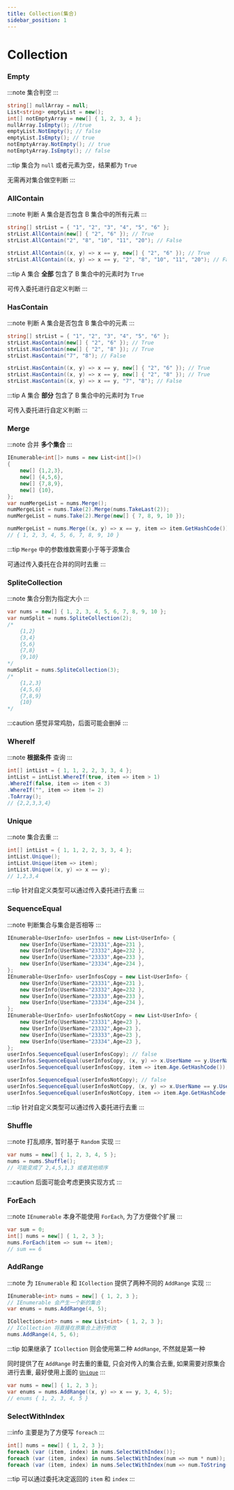 ```yaml
---
title: Collection(集合)
sidebar_position: 1
---
```


# Collection

### Empty

:::note
集合判空
:::

```csharp
string[] nullArray = null;
List<string> emptyList = new();
int[] notEmptyArray = new[] { 1, 2, 3, 4 };
nullArray.IsEmpty(); //true
emptyList.NotEmpty(); // false
emptyList.IsEmpty(); // true
notEmptyArray.NotEmpty(); // true
notEmptyArray.IsEmpty(); // false
```

:::tip
集合为 `null` 或者元素为空，结果都为 `True`

无需再对集合做空判断
:::

### AllContain

:::note
判断 A 集合是否包含 B 集合中的所有元素
:::

```csharp
string[] strList = { "1", "2", "3", "4", "5", "6" };
strList.AllContain(new[] { "2", "6" }); // True
strList.AllContain("2", "8", "10", "11", "20"); // False

strList.AllContain((x, y) => x == y, new[] { "2", "6" }); // True
strList.AllContain((x, y) => x == y, "2", "8", "10", "11", "20"); // False
```

:::tip
A 集合 **全部** 包含了 B 集合中的元素时为 `True`

可传入委托进行自定义判断
:::

### HasContain

:::note
判断 A 集合是否包含 B 集合中的元素
:::

```csharp
string[] strList = { "1", "2", "3", "4", "5", "6" };
strList.HasContain(new[] { "2", "6" }); // True
strList.HasContain(new[] { "2", "8" }); // True
strList.HasContain("7", "8"); // False

strList.HasContain((x, y) => x == y, new[] { "2", "6" }); // True
strList.HasContain((x, y) => x == y, new[] { "2", "8" }); // True
strList.HasContain((x, y) => x == y, "7", "8"); // False
```

:::tip
A 集合 **部分** 包含了 B 集合中的元素时为 `True`

可传入委托进行自定义判断
:::

### Merge

:::note
合并 **多个集合**
:::

```csharp
IEnumerable<int[]> nums = new List<int[]>()
{
    new[] {1,2,3},
    new[] {4,5,6},
    new[] {7,8,9},
    new[] {10},
};
var numMergeList = nums.Merge();
numMergeList = nums.Take(2).Merge(nums.TakeLast(2));
numMergeList = nums.Take(2).Merge(new[] { 7, 8, 9, 10 });

numMergeList = nums.Merge((x, y) => x == y, item => item.GetHashCode());
// { 1, 2, 3, 4, 5, 6, 7, 8, 9, 10 }
```

:::tip
`Merge` 中的参数维数需要小于等于源集合

可通过传入委托在合并的同时去重
:::

### SpliteCollection

:::note
集合分割为指定大小
:::

```csharp
var nums = new[] { 1, 2, 3, 4, 5, 6, 7, 8, 9, 10 };
var numSplit = nums.SpliteCollection(2);
/*
    {1,2}
    {3,4}
    {5,6}
    {7,8}
    {9,10}
*/
numSplit = nums.SpliteCollection(3);
/*
    {1,2,3}
    {4,5,6}
    {7,8,9}
    {10}
*/
```

:::caution
感觉非常鸡肋，后面可能会删掉
:::

### WhereIf

:::note
**根据条件** 查询
:::

```csharp
int[] intList = { 1, 1, 2, 2, 3, 3, 4 };
intList = intList.WhereIf(true, item => item > 1)
.WhereIf(false, item => item < 3)
.WhereIf("", item => item != 2)
.ToArray();
// {2,2,3,3,4}
```

### Unique

:::note
集合去重
:::

```csharp
int[] intList = { 1, 1, 2, 2, 3, 3, 4 };
intList.Unique();
intList.Unique(item => item);
intList.Unique((x, y) => x == y);
// 1,2,3,4
```

:::tip
针对自定义类型可以通过传入委托进行去重
:::

### SequenceEqual

:::note
判断集合与集合是否相等
:::

```csharp
IEnumerable<UserInfo> userInfos = new List<UserInfo> {
    new UserInfo{UserName="23331",Age=231 },
    new UserInfo{UserName="23332",Age=232 },
    new UserInfo{UserName="23333",Age=233 },
    new UserInfo{UserName="23334",Age=234 },
};
IEnumerable<UserInfo> userInfosCopy = new List<UserInfo> {
    new UserInfo{UserName="23331",Age=231 },
    new UserInfo{UserName="23332",Age=232 },
    new UserInfo{UserName="23333",Age=233 },
    new UserInfo{UserName="23334",Age=234 },
};
IEnumerable<UserInfo> userInfosNotCopy = new List<UserInfo> {
    new UserInfo{UserName="23331",Age=23 },
    new UserInfo{UserName="23332",Age=23 },
    new UserInfo{UserName="23333",Age=23 },
    new UserInfo{UserName="23334",Age=23 },
};
userInfos.SequenceEqual(userInfosCopy); // false
userInfos.SequenceEqual(userInfosCopy, (x, y) => x.UserName == y.UserName); // true
userInfos.SequenceEqual(userInfosCopy, item => item.Age.GetHashCode()); // true

userInfos.SequenceEqual(userInfosNotCopy); // false
userInfos.SequenceEqual(userInfosNotCopy, (x, y) => x.UserName == y.UserName); // true
userInfos.SequenceEqual(userInfosNotCopy, item => item.Age.GetHashCode()); // false
```

:::tip
针对自定义类型可以通过传入委托进行去重
:::

### Shuffle

:::note
打乱顺序, 暂时基于 `Random` 实现
:::

```csharp
var nums = new[] { 1, 2, 3, 4, 5 };
nums = nums.Shuffle();
// 可能变成了 2,4,5,1,3 或者其他顺序
```

:::caution
后面可能会考虑更换实现方式
:::

### ForEach

:::note
`IEnumerable` 本身不能使用 `ForEach`, 为了方便做个扩展
:::

```csharp
var sum = 0;
int[] nums = new[] { 1, 2, 3 };
nums.ForEach(item => sum += item);
// sum == 6
```

### AddRange

:::note
为 `IEnumerable` 和 `ICollection` 提供了两种不同的 `AddRange` 实现
:::

```csharp
IEnumerable<int> nums = new[] { 1, 2, 3 };
// IEnumerable 会产生一个新的集合
var enums = nums.AddRange(4, 5);

ICollection<int> nums = new List<int> { 1, 2, 3 };
// ICollection 将直接在原集合上进行修改
nums.AddRange(4, 5, 6);
```

:::tip
如果继承了 `ICollection` 则会使用第二种 `AddRange`, 不然就是第一种

同时提供了在 `AddRange` 时去重的重载, 只会对传入的集合去重, 如果需要对原集合进行去重, 最好使用上面的 [`Unique`](#unique)
:::

```csharp
var nums = new[] { 1, 2, 3 };
var enums = nums.AddRange((x, y) => x == y, 3, 4, 5);
// enums { 1, 2, 3, 4, 5 }
```

### SelectWithIndex

:::info
主要是为了方便写 `foreach`
:::

```csharp
int[] nums = new[] { 1, 2, 3 };
foreach (var (item, index) in nums.SelectWithIndex());
foreach (var (item, index) in nums.SelectWithIndex(num => num * num));
foreach (var (item, index) in nums.SelectWithIndex(num => num.ToString(), num => num));
```

:::tip
可以通过委托决定返回的 `item` 和 `index`
:::
